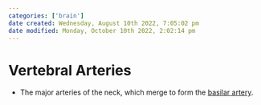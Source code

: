```yaml
---
categories: ['brain']
date created: Wednesday, August 10th 2022, 7:05:02 pm
date modified: Monday, October 10th 2022, 2:02:14 pm
---
```


# Vertebral Arteries
- The major arteries of the neck, which merge to form the [basilar artery](Basilar%20Artery.qmd).



